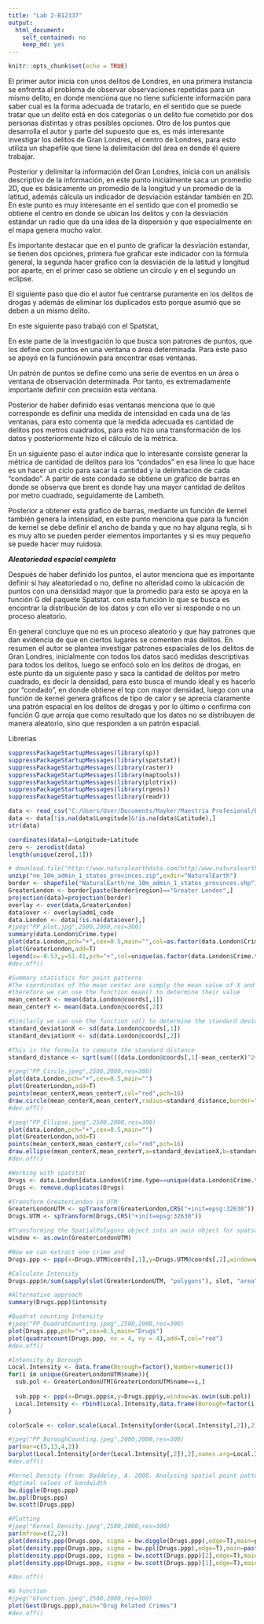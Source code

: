```yaml
---
title: "Lab 2-B12337"
output:
  html_document:
    self_contained: no
    keep_md: yes
---
```


```r
knitr::opts_chunk$set(echo = TRUE)
```



El primer autor inicia con unos delitos de Londres, en una primera instancia se enfrenta al problema de observar observaciones repetidas para un mismo delito, en donde menciona que no tiene suficiente información para saber cual es la forma adecuada de tratarlo, en el sentido que se puede tratar que un delito está en dos categorías o un delito fue cometido por dos personas distintas y otras posibles opciones. Otro de los puntos que desarrolla el autor y  parte del supuesto que es, es más interesante investigar los delitos de Gran Londres, el centro de Londres, para esto utiliza un shapefile que tiene la delimitación del área en donde él quiere trabajar.


Posterior y delimitar la información del Gran Londres, inicia con un análisis descriptivo de la información, en este punto inicialmente saca un promedio 2D, que es básicamente un promedio de la longitud y un promedio de la latitud, además cálcula un indicador de desviación estándar también en 2D. En este punto es muy  interesante en el sentido que con el promedio se obtiene el centro en donde se ubican los delitos y con la desviación estándar un radio que da una idea de la dispersión y que especialmente en el mapa genera mucho valor.

Es importante destacar que en el punto de graficar la desviación estandar, se tienen dos opciones, primera fue graficar este indicador con la fórmula general, la segunda hacer grafico con la desviación de la latitud y longitud por aparte, en el primer caso se obtiene un circulo y en el segundo un eclipse.


El siguiente paso que dio el autor fue centrarse puramente en los delitos de drogas y además de eliminar los duplicados esto porque asumió que se deben a un mismo delito.


En este siguiente paso trabajó con el Spatstat, 

En este parte de la investigación lo que busca son patrones de puntos, que los define con puntos en una ventana o área determinada. Para este paso se apoyó en la funciónowin para encontrar esas ventanas.


Un patrón de puntos se define como una serie de eventos en un área o ventana de observación determinada. Por tanto, es extremadamente importante definir con precisión esta ventana.

Posterior de haber definido esas ventanas menciona que lo que corresponde es definir una medida de intensidad en cada una de las ventanas, para esto comenta que la medida adecuada es cantidad de delitos pos metros cuadrados, para esto hizo una transformación de los datos y posteriormente hizo el cálculo de la métrica.


En un siguiente paso el autor indica que lo interesante consiste generar la métrica de cantidad de delitos para los "condados" en esa linea lo que hace es un hacer un ciclo para sacar la cantidad y la delimitación de cada "condado". A partir de este condado se obtiene un grafico de barras en donde se observa que brent es donde hay una mayor cantidad de delitos por metro cuadrado, seguidamente de Lambeth.

Posterior a obtener esta grafico de barras, mediante un función de kernel también genera la intensidad, en este punto menciona que para la función de kernel se debe definir el ancho de banda y que no hay alguna regla, si h es muy alto se pueden perder elementos importantes y si es muy pequeño se puede hacer muy ruidosa.

***Aleatoriedad espacial completa***


Después de haber definido los puntos, el autor menciona que es importante definir si hay aleatoriedad o no, define no alteridad como la ubicación de puntos con una densidad mayor que la promedio para esto se apoya en la función G del paquete Spatstat. con esta función lo que se busca es encontrar la distribución de los datos y con ello ver si responde o no un proceso aleatorio.

En general concluye que no es un proceso aleatorio y que hay patrones que dan evidencia de que en ciertos lugares se comenten más delitos.
En resumen el autor se plantea investigar patrones espaciales de los delitos de Gran Londres, inicialmente con todos los datos sacó medidas descriptivas para todos los delitos, luego se enfocó solo en los delitos de drogas, en este punto da un siguiente paso y saca la cantidad de delitos por metro cuadrado, es decir la densidad, para esto busca el mundo ideal y es hacerlo por  "condado", en donde obtiene el top con mayor densidad, luego con una función de kernel genera gráficos de tipo de calor y se aprecia claramente una patrón espacial en los delitos de drogas y 
por lo último o confirma con función G que arroja que como resultado que los datos no se distribuyen de manera aleatorio, sino que responden a un patrón espacial.

Librerias

```r
suppressPackageStartupMessages(library(sp))
suppressPackageStartupMessages(library(spatstat))
suppressPackageStartupMessages(library(raster))
suppressPackageStartupMessages(library(maptools))
suppressPackageStartupMessages(library(plotrix))
suppressPackageStartupMessages(library(rgeos))
suppressPackageStartupMessages(library(readr))


```



```r
data <- read_csv("C:/Users/User/Documents/Mayker/Maestria Profesional/Estadistica Espacial/Lab 2/london_street.csv")
data <- data[!is.na(data$Longitude)&!is.na(data$Latitude),]
str(data)
```


```r

coordinates(data)=~Longitude+Latitude
zero <- zerodist(data)
length(unique(zero[,1]))
```
```r

# download.file("http://www.naturalearthdata.com/http//www.naturalearthdata.com/download/10m/cultural/ne_10m_admin_1_states_provinces.zip",destfile="ne_10m_admin_1_states_provinces.zip")
unzip("ne_10m_admin_1_states_provinces.zip",exdir="NaturalEarth")
border <- shapefile("NaturalEarth/ne_10m_admin_1_states_provinces.shp")
GreaterLondon <- border[paste(border$region)=="Greater London",]
projection(data)=projection(border)
overlay <- over(data,GreaterLondon)
data$over <- overlay$adm1_code
data.London <- data[!is.na(data$over),]
#jpeg("PP_plot.jpg",2500,2000,res=300)
summary(data.London$Crime.type)
plot(data.London,pch="+",cex=0.5,main="",col=as.factor(data.London$Crime.type))
plot(GreaterLondon,add=T)
legend(x=-0.53,y=51.41,pch="+",col=unique(as.factor(data.London$Crime.type)),legend=unique(data.London$Crime.type),cex=0.4)
#dev.off()

```



```r
#Summary statistics for point patterns  
#The coordinates of the mean center are simply the mean value of X and Y  
#therefore we can use the function mean() to determine their value  
mean_centerX <- mean(data.London@coords[,1])  
mean_centerY <- mean(data.London@coords[,2]) 
```

```r
#Similarly we can use the function sd() to determine the standard deviation of X and Y  
standard_deviationX <- sd(data.London@coords[,1])  
standard_deviationY <- sd(data.London@coords[,2])  

```



```r
#This is the formula to compute the standard distance  
standard_distance <- sqrt(sum(((data.London@coords[,1]-mean_centerX)^2+(data.London@coords[,2]-mean_centerY)^2))/(nrow(data.London)))  


```





```r
#jpeg("PP_Circle.jpeg",2500,2000,res=300)  
plot(data.London,pch="+",cex=0.5,main="")  
plot(GreaterLondon,add=T)  
points(mean_centerX,mean_centerY,col="red",pch=16)  
draw.circle(mean_centerX,mean_centerY,radius=standard_distance,border="red",lwd=2)  
#dev.off()  
```

```r
#jpeg("PP_Ellipse.jpeg",2500,2000,res=300)  
plot(data.London,pch="+",cex=0.5,main="")  
plot(GreaterLondon,add=T)  
points(mean_centerX,mean_centerY,col="red",pch=16)  
draw.ellipse(mean_centerX,mean_centerY,a=standard_deviationX,b=standard_deviationY,border="red",lwd=2)  
#dev.off()  

```





```r
#Working with spatstat  
Drugs <- data.London[data.London$Crime.type==unique(data.London$Crime.type)[3],]  
Drugs <- remove.duplicates(Drugs) 
```


```r
#Transform GreaterLondon in UTM  
GreaterLondonUTM <- spTransform(GreaterLondon,CRS("+init=epsg:32630"))  
Drugs.UTM <- spTransform(Drugs,CRS("+init=epsg:32630"))  


```


```r
#Transforming the SpatialPolygons object into an owin object for spatstat, using a function in maptools  
window <- as.owin(GreaterLondonUTM)  

```


```r
#Now we can extract one crime and   
Drugs.ppp <- ppp(x=Drugs.UTM@coords[,1],y=Drugs.UTM@coords[,2],window=window)  

```





```r
#Calculate Intensity  
Drugs.ppp$n/sum(sapply(slot(GreaterLondonUTM, "polygons"), slot, "area"))  

```





```r
#Alternative approach  
summary(Drugs.ppp)$intensity  


```

```r
#Quadrat counting Intensity  
#jpeg("PP_QuadratCounting.jpeg",2500,2000,res=300)  
plot(Drugs.ppp,pch="+",cex=0.5,main="Drugs")  
plot(quadratcount(Drugs.ppp, nx = 4, ny = 4),add=T,col="red")  
#dev.off()  

```




```r
#Intensity by Borough  
Local.Intensity <- data.frame(Borough=factor(),Number=numeric())  
for(i in unique(GreaterLondonUTM$name)){  
  sub.pol <- GreaterLondonUTM[GreaterLondonUTM$name==i,]  
  
  sub.ppp <- ppp(x=Drugs.ppp$x,y=Drugs.ppp$y,window=as.owin(sub.pol))  
  Local.Intensity <- rbind(Local.Intensity,data.frame(Borough=factor(i,levels=GreaterLondonUTM$name),Number=sub.ppp$n))  
}  

```

```r

colorScale <- color.scale(Local.Intensity[order(Local.Intensity[,2]),2],color.spec="rgb",extremes=c("green","red"),alpha=0.8)  

#jpeg("PP_BoroughCounting.jpeg",2000,2000,res=300)  
par(mar=c(5,13,4,2))   
barplot(Local.Intensity[order(Local.Intensity[,2]),2],names.arg=Local.Intensity[order(Local.Intensity[,2]),1],horiz=T,las=2,space=1,col=colorScale)  
#dev.off()  

```




```r
#Kernel Density (from: Baddeley, A. 2008. Analysing spatial point patterns in R)   
#Optimal values of bandwidth  
bw.diggle(Drugs.ppp)  
bw.ppl(Drugs.ppp)  
bw.scott(Drugs.ppp) 
```
```r
#Plotting  
#jpeg("Kernel_Density.jpeg",2500,2000,res=300)  
par(mfrow=c(2,2))  
plot(density.ppp(Drugs.ppp, sigma = bw.diggle(Drugs.ppp),edge=T),main=paste("h =",round(bw.diggle(Drugs.ppp),2)))  
plot(density.ppp(Drugs.ppp, sigma = bw.ppl(Drugs.ppp),edge=T),main=paste("h =",round(bw.ppl(Drugs.ppp),2)))  
plot(density.ppp(Drugs.ppp, sigma = bw.scott(Drugs.ppp)[2],edge=T),main=paste("h =",round(bw.scott(Drugs.ppp)[2],2)))  
plot(density.ppp(Drugs.ppp, sigma = bw.scott(Drugs.ppp)[1],edge=T),main=paste("h =",round(bw.scott(Drugs.ppp)[1],2)))  

#dev.off()  

```




```r

#G Function  
#jpeg("GFunction.jpeg",2500,2000,res=300)  
plot(Gest(Drugs.ppp),main="Drug Related Crimes")  
#dev.off()  


```




